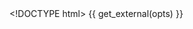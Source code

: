 <!DOCTYPE html>
<html>
  <head>
    <meta http-equiv="Content-Type" content="text/html; charset=utf-8"/>
    <title>{{ opts$params$title }}</title>
    {{ get_external(opts) }}
  </head>

  <body>
    <div id="example" class="parcoords"></div>

    <script id="brushing">
        var colors = {{ get_color_scale(opts) }}

        var color_palette = function(d) { return colors(d["{{ get_color_by_param(opts) }}"]); };

        d3.csv({{ get_data_as_csv_file(opts) }}, function(data) {
          d3.parcoords()("#example")
            .height({{ opts$params$height }})
            .width({{ opts$params$width }})
            .margin({{ get_padding_param(opts) }})
            .data(data)
            .color(color_palette)
            .alpha(0.4)
            .render()
            .shadows()
            .brushable()  // enable brushing
            .reorderable(); // enable moving axes
        });
    </script>

    </body>
</html>



